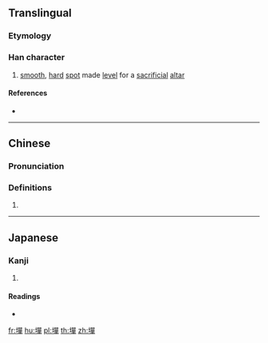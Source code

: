 ==Translingual==

===Etymology===
{{Han etym}}

===Han character===
{{Han char|rn=32|rad=土|as=12|sn=15|four=46156|canj=GRRJ|ids=⿰土單}}

# [[smooth]], [[hard]] [[spot]] made [[level]] for a [[sacrificial]] [[altar]]

====References====
* {{Han ref|kx=0238.290|dkj=05458|dj=0477.140|hdz=10486.250|uh=58A0|ud=22688|bh=E54D|bd=58701}}

----

==Chinese==
{{zh-forms}}

===Pronunciation===
{{zh-pron
|m=shàn
|c=sin6
|h=pfs=
|md=
|mn=
|w=
|mc=y
|oc=y
|cat=
}}

===Definitions===
{{zh-hanzi}}

# {{rfdef|lang=zh}}

----

==Japanese==

===Kanji===
{{ja-kanji|grade=|rs=土12}}

# {{defn|lang=ja|sort=土12}}

====Readings====
* {{ja-readings|on=[[せん]] (sen), [[ぜん]] (zen), [[たん]] (tan)|kun=}}

[[fr:墠]]
[[hu:墠]]
[[pl:墠]]
[[th:墠]]
[[zh:墠]]